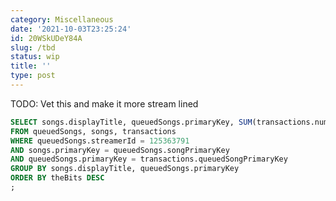 ```yaml
---
category: Miscellaneous
date: '2021-10-03T23:25:24'
id: 20WSkUDeY84A
slug: /tbd
status: wip
title: ''
type: post
---
```


TODO: Vet this and make it more stream lined

```sql
SELECT songs.displayTitle, queuedSongs.primaryKey, SUM(transactions.numberOfBits) as theBits
FROM queuedSongs, songs, transactions
WHERE queuedSongs.streamerId = 125363791
AND songs.primaryKey = queuedSongs.songPrimaryKey
AND queuedSongs.primaryKey = transactions.queuedSongPrimaryKey
GROUP BY songs.displayTitle, queuedSongs.primaryKey
ORDER BY theBits DESC
;